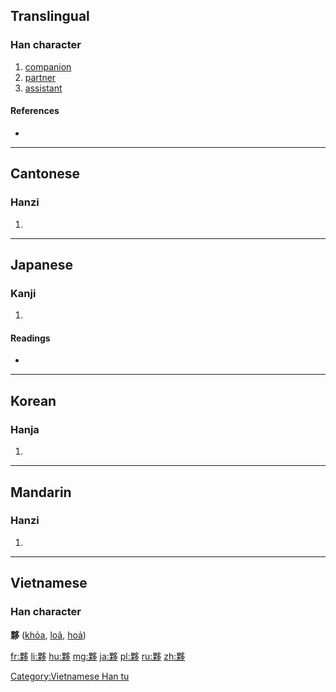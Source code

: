 {{also|伙}}
==Translingual==

===Han character===
{{Han char|rn=36|rad=夕|as=11|sn=14|four=67927|canj=WDNIN|ids=⿰果多}}

# [[companion]]
# [[partner]]
# [[assistant]]

====References====
* {{Han ref|kx=0247.220|dkj=05808|dj=0492.130|hdz=20865.080|uh=5925|ud=22821|bh=B9D9|bd=47577}}

----

==Cantonese==

===Hanzi===
{{yue-hanzi|jyut=[[fo2]]|y=fo2}}

# {{defn|lang=yue|sort=夕11}}

----

==Japanese==

===Kanji===
{{ja-kanji|grade=|rs=夕11}}

# {{defn|lang=ja|sort=夕11}}

====Readings====
* {{ja-readings|on=[[か]] (ka), [[わ]] (wa)|kun=[[おびただ]] (obitada)}}

----

==Korean==

===Hanja===
{{ko-hanja|hangeul=[[과]], [[해]]|rv=gwa, hae|mr=kwa, hae}}

# {{defn|lang=ko|sort=夕11}}

----

==Mandarin==

===Hanzi===
{{cmn-hanzi|pin=[[huǒ]] ([[huo3]])|wg=huo<sup>3</sup>}}
# {{defn|lang=cmn|sort=夕11}}

----

==Vietnamese==

===Han character===
'''夥''' ([[khỏa]], [[loã]], [[hoả]])

[[Category:Vietnamese Han tu]]

[[fr:夥]]
[[li:夥]]
[[hu:夥]]
[[mg:夥]]
[[ja:夥]]
[[pl:夥]]
[[ru:夥]]
[[zh:夥]]